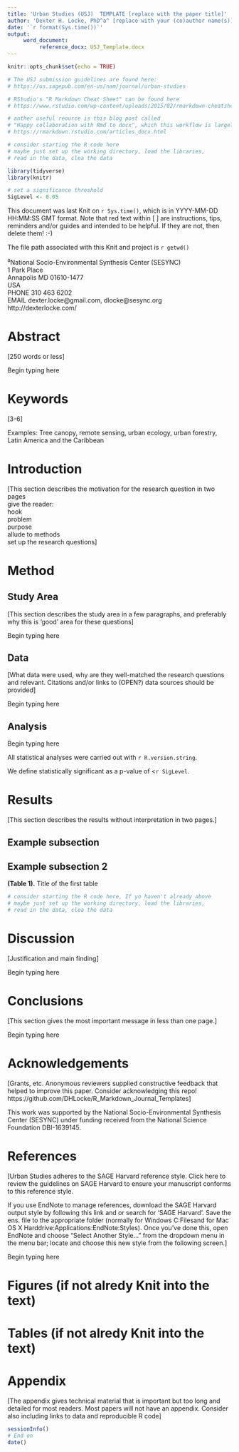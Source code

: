 ```yaml
---
title: 'Urban Studies (USJ)  TEMPLATE [replace with the paper title]'
author: 'Dexter H. Locke, PhD^a^ [replace with your (co)author name(s)]'
date: '`r format(Sys.time())`'
output: 
     word_document:
          reference_docx: USJ_Template.docx
---
```


```r
knitr::opts_chunk$set(echo = TRUE)
```

```r
# The USJ submission guidelines are found here:
# https://us.sagepub.com/en-us/nam/journal/urban-studies

# RStudio's "R Markdown Cheat Sheet" can be found here
# https://www.rstudio.com/wp-content/uploads/2015/02/rmarkdown-cheatsheet.pdf

# anther useful reource is this blog post called 
# "Happy collaboration with Rmd to docx", which this workflow is largely based on
# https://rmarkdown.rstudio.com/articles_docx.html

# consider starting the R code here
# maybe just set up the working directory, load the libraries,
# read in the data, clea the data

library(tidyverse)
library(knitr)

# set a significance threshold
SigLevel <- 0.05
```

This document was last Knit on `r Sys.time()`, which is in YYYY-MM-DD HH:MM:SS GMT format.  Note that red text within [ ] are instructions, tips, reminders and/or guides  and intended to be helpful. If they are not, then delete them! :-)

The file path associated with this Knit and project is `r getwd()`  

^a^National Socio-Environmental Synthesis Center (SESYNC)   
1 Park Place  
Annapolis MD 01610-1477  
USA  
PHONE 310 463 6202  
EMAIL dexter.locke@gmail.com, dlocke@sesync.org
http://dexterlocke.com/


# Abstract
[250 words or less]  

Begin typing here  


# Keywords

[3-6]  

Examples: Tree canopy, remote sensing, urban ecology, urban forestry, Latin America and the Caribbean  


# Introduction

[This section describes the motivation for the research question in two pages  
give the reader:  
hook  
problem  
purpose  
allude to methods  
set up the research questions]  


# Method
## Study Area
[This section describes the study area in a few paragraphs, and preferably why this is ‘good’ area for these questions]  

Begin typing here  


## Data
[What data were used, why are they well-matched the research questions and relevant. Citations and/or links to (OPEN?) data sources should be provided]  

Begin typing here  


## Analysis

Begin typing here  

All statistical analyses were carried out with `r R.version.string`.

We define statistically significant as a p-value of <`r SigLevel`.


# Results
[This section describes the results without interpretation in two pages.]  

## Example subsection

## Example subsection 2

**(Table 1).** Title of the first table
```r
# consider starting the R code here, If yo haven't already above
# maybe just set up the working directory, load the libraries,
# read in the data, clea the data


```

# Discussion
[Justification and main finding]

Begin typing here 


# Conclusions
[This section gives the most important message in less than one page.]  

Begin typing here  

# Acknowledgements
[Grants, etc. Anonymous reviewers supplied constructive feedback that helped to improve this paper. Consider acknowledging this repo! https://github.com/DHLocke/R_Markdown_Journal_Templates]  

This work was supported by the National Socio-Environmental Synthesis Center (SESYNC) under funding received from the National Science Foundation DBI-1639145.

# References
[Urban Studies adheres to the SAGE Harvard reference style. Click here to review the guidelines on SAGE Harvard to ensure your manuscript conforms to this reference style.

If you use EndNote to manage references, download the SAGE Harvard output style by following this link and or search for ‘SAGE Harvard’. Save the ens. file to the appropriate folder (normally for Windows C:\Program Files\EndNote\Styles and for Mac OS X Harddrive:Applications:EndNote:Styles). Once you’ve done this, open EndNote and choose “Select Another Style...” from the dropdown menu in the menu bar; locate and choose this new style from the following screen.]

Begin typing here  


# Figures (if not alredy Knit into the text)

# Tables (if not alredy Knit into the text)

# Appendix
[The appendix gives technical material that is important but too long and detailed for most readers. Most papers will not have an appendix.  Consider also including links to data and reproducible R code]


```r
sessionInfo()
# End on
date()
```